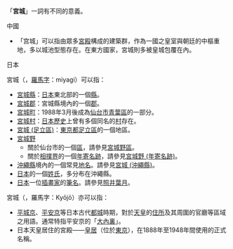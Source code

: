{{not|工程}}
「'''宮城'''」一詞有不同的意義。
;中國
*「宫城」可以指由眾多[[宮殿|宮殿]]構成的建築群，作為一國之皇室與朝廷的中樞重地，多以城池型態存在。在東方國家，宮城則多被皇城包覆在內。
;日本
宮城（{{lang-ja|みやぎ}}，[[日语罗马字|羅馬字]]：miyagi）可以指：
* [[宮城縣|宮城縣]]：[[日本|日本]]東北部的一個[[都道府縣|縣]]。
* [[宮城郡|宮城郡]]：宮城縣境內的一個[[郡|郡]]。
* [[宮城町|宮城町]]：1988年3月後成為[[仙台市|仙台市]][[青葉區_(仙台市)|青葉區]]的一部分。
* [[宮城村|宮城村]]：[[日本歷史|日本歷史]]上曾有多個同名的[[村|村]]存在。
* [[宮城_(足立區)|宮城 (足立區)]]：[[東京都|東京都]][[足立區|足立區]]的一個地區。
* [[宮城野|宮城野]]
**關於仙台市的一個[[市轄區|區]]，請參見[[宮城野區|宮城野區]]。
**關於[[相撲|相撲界]]的一個[[年寄名跡|年寄名跡]]，請參見[[宮城野_(年寄名跡)|宮城野 (年寄名跡)]]。
* [[沖繩縣|沖繩縣]]境內的一個常見[[地名|地名]]。請參見[[宮城_(沖繩縣)|宮城 (沖繩縣)]]。
*[[日本|日本]]的一個[[日本姓名|姓氏]]，多分布在沖繩縣。
*[[日本|日本]]一位[[插畫家|插畫家]]的[[筆名|筆名]]。請參見[[照井葉月|照井葉月]]。

宮城（{{lang-ja|きゅうじょう}}，羅馬字：Kyōjō）亦可以指：
*[[平城京|平城京]]、[[平安京|平安京]]等日本古代[[都城|都城]]時期，對於[[日本天皇|天皇]]的[[住宅|住所]]及其周圍的官廳等區域之用語。通常特指平安京的「[[大內裏|大內裏]]」。
*日本天皇居住的宮殿——[[皇居|皇居]]（位於[[東京|東京]]），在1888年至1948年間使用的正式名稱。

{{disambig|Cat=二字亞洲相關消歧義}}